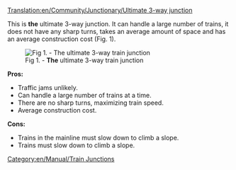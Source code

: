 [[Translation:en/Community/Junctionary/Ultimate 3-way junction]]
{{en/Community/Junctionary/Navigation}}

This is '''the''' ultimate 3-way junction. It can handle a large number of trains, it does not have any sharp turns, takes an average amount of space and has an average construction cost (Fig. 1).

[[File:en/Community/Junctionary/Ultimate 3way junction.png|center|frame|Fig 1. - '''The''' ultimate 3-way train junction]]

'''Pros:'''
*Traffic jams unlikely.
*Can handle a large number of trains at a time.
*There are no sharp turns, maximizing train speed.
*Average construction cost.

'''Cons:'''
*Trains in the mainline must slow down to climb a slope.
*Trains must slow down to climb a slope.

[[Category:en/Manual/Train Junctions]]